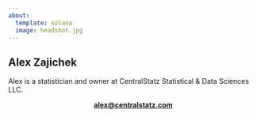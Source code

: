 ```yaml
---
about:
  template: solana
  image: headshot.jpg
---
```


## Alex Zajichek

Alex is a statistician and owner at CentralStatz Statistical & Data Sciences LLC.

<center>**[alex@centralstatz.com](mailto:alex@centralstatz.com)**</center>

